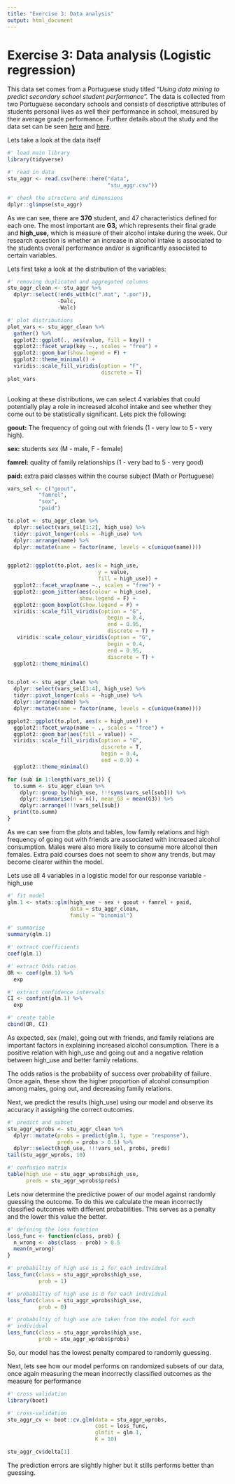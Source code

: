 ```yaml
---
title: "Exercise 3: Data analysis"
output: html_document
---
```


# Exercise 3: Data analysis (Logistic regression)

This data set comes from a Portuguese study titled *"Using data mining to predict secondary school student performance".* The data is collected from two Portuguese secondary schools and consists of descriptive attributes of students personal lives as well their performance in school, measured by their average grade performance. Further details about the study and the data set can be seen [here](http://www3.dsi.uminho.pt/pcortez/student.pdf) and [here](https://archive.ics.uci.edu/ml/datasets/Student+Performance).

Lets take a look at the data itself

```r

#' load main library
library(tidyverse)

#' read in data
stu_aggr <- read.csv(here::here("data", 
                                "stu_aggr.csv"))

#' check the structure and dimensions
dplyr::glimpse(stu_aggr)

```

As we can see, there are **370** student, and 47 characteristics defined for each one. The most important are **G3,** which represents their final grade and **high_use,** which is measure of their alcohol intake during the week. Our research question is whether an increase in alcohol intake is associated to the students overall performance and/or is significantly associated to certain variables.

Lets first take a look at the distribution of the variables:

```r

#' removing duplicated and aggregated columns 
stu_aggr_clean <- stu_aggr %>%
  dplyr::select(!ends_with(c(".mat", ".por")), 
                -Dalc, 
                -Walc)

#' plot distributions
plot_vars <- stu_aggr_clean %>%
  gather() %>%
  ggplot2::ggplot(., aes(value, fill = key)) +
  ggplot2::facet_wrap(key ~., scales = "free") +
  ggplot2::geom_bar(show.legend = F) + 
  ggplot2::theme_minimal() +
  viridis::scale_fill_viridis(option = "F", 
                              discrete = T)
plot_vars
  
```

Looking at these distributions, we can select 4 variables that could potentially play a role in increased alcohol intake and see whether they come out to be statistically significant. Lets pick the following:

**goout:** The frequency of going out with friends (1 - very low to 5 - very high).

**sex:** students sex (M - male, F - female)

**famrel:** quality of family relationships (1 - very bad to 5 - very good)

**paid:** extra paid classes within the course subject (Math or Portuguese)

```r

vars_sel <- c("goout", 
          "famrel",
          "sex", 
          "paid")

to.plot <- stu_aggr_clean %>%
  dplyr::select(vars_sel[1:2], high_use) %>%
  tidyr::pivot_longer(cols = -high_use) %>%
  dplyr::arrange(name) %>%
  dplyr::mutate(name = factor(name, levels = c(unique(name))))


ggplot2::ggplot(to.plot, aes(x = high_use, 
                             y = value, 
                             fill = high_use)) +
  ggplot2::facet_wrap(name ~., scales = "free") +
  ggplot2::geom_jitter(aes(colour = high_use), 
                       show.legend = F) +
  ggplot2::geom_boxplot(show.legend = F) +
  viridis::scale_fill_viridis(option = "G",
                                begin = 0.4,
                                end = 0.95,
                                discrete = T) +
   viridis::scale_colour_viridis(option = "G",
                                begin = 0.4,
                                end = 0.95,
                                discrete = T) +
  ggplot2::theme_minimal()


to.plot <- stu_aggr_clean %>%
  dplyr::select(vars_sel[3:4], high_use) %>%
  tidyr::pivot_longer(cols = -high_use) %>%
  dplyr::arrange(name) %>%
  dplyr::mutate(name = factor(name, levels = c(unique(name))))

ggplot2::ggplot(to.plot, aes(x = high_use)) +
  ggplot2::facet_wrap(name ~ ., scales = "free") +
  ggplot2::geom_bar(aes(fill = value)) +
  viridis::scale_fill_viridis(option = "G", 
                              discrete = T, 
                              begin = 0.4, 
                              end = 0.9) +
  ggplot2::theme_minimal()

```

```r

for (sub in 1:length(vars_sel)) {
  to.summ <- stu_aggr_clean %>%
    dplyr::group_by(high_use, !!!syms(vars_sel[sub])) %>%
    dplyr::summarise(n = n(), mean_G3 = mean(G3)) %>%
    dplyr::arrange(!!!vars_sel[sub])
  print(to.summ)
}

```

As we can see from the plots and tables, low family relations and high frequency of going out with friends are associated with increased alcohol consumption. Males were also more likely to consume more alcohol then females. Extra paid courses does not seem to show any trends, but may become clearer within the model.

Lets use all 4 variables in a logistic model for our response variable - high_use

```r

#' fit model
glm.1 <- stats::glm(high_use ~ sex + goout + famrel + paid, 
                    data = stu_aggr_clean, 
                    family = "binomial")

#' summarise
summary(glm.1)

#' extract coefficients
coef(glm.1)

#' extract Odds ratios
OR <- coef(glm.1) %>%
  exp

#' extract confidence intervals
CI <- confint(glm.1) %>%
  exp

#' create table
cbind(OR, CI)
```

As expected, sex (male), going out with friends, and family relations are important factors in explaining increased alcohol consumption. There is a positive relation with high_use and going out and a negative relation between high_use and better family relations.

The odds ratios is the probability of success over probability of failure. Once again, these show the higher proportion of alcohol consumption among males, going out, and decreasing family relations.

Next, we predict the results (high_use) using our model and observe its accuracy it assigning the correct outcomes.

```r
#' predict and subset
stu_aggr_wprobs <- stu_aggr_clean %>%
  dplyr::mutate(probs = predict(glm.1, type = "response"), 
                preds = probs > 0.5) %>%
  dplyr::select(high_use, !!!vars_sel, probs, preds)
tail(stu_aggr_wprobs, 10)

#' confusion matrix
table(high_use = stu_aggr_wprobs$high_use, 
      preds = stu_aggr_wprobs$preds)
```

Lets now determine the predictive power of our model against randomly guessing the outcome. To do this we calculate the mean incorrectly classified outcomes with different probabilities. This serves as a penalty and the lower this value the better.

```r
#' defining the loss function
loss_func <- function(class, prob) {
  n_wrong <- abs(class - prob) > 0.5
  mean(n_wrong)
}

#' probabiltiy of high use is 1 for each individual
loss_func(class = stu_aggr_wprobs$high_use,
          prob = 1)

#' probabiltiy of high use is 0 for each individual
loss_func(class = stu_aggr_wprobs$high_use,
          prob = 0)

#' probabiltiy of high use are taken from the model for each 
#' individual
loss_func(class = stu_aggr_wprobs$high_use,
          prob = stu_aggr_wprobs$probs)
```

So, our model has the lowest penalty compared to randomly guessing.

Next, lets see how our model performs on randomized subsets of our data, once again measuring the mean incorrectly classified outcomes as the measure for performance

```r
#' cross validation
library(boot)

#' cross-validation
stu_aggr_cv <- boot::cv.glm(data = stu_aggr_wprobs, 
                            cost = loss_func, 
                            glmfit = glm.1, 
                            K = 10)

stu_aggr_cv$delta[1]
```

The prediction errors are slightly higher but it stills performs better than guessing.

